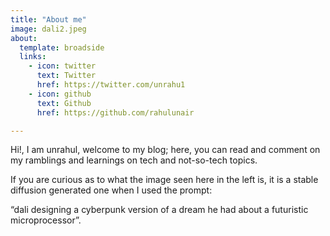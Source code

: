 ```yaml
---
title: "About me"
image: dali2.jpeg
about:
  template: broadside
  links:
    - icon: twitter
      text: Twitter
      href: https://twitter.com/unrahu1
    - icon: github
      text: Github
      href: https://github.com/rahulunair

---
```


Hi!, I am unrahul, welcome to my blog; here, you can read and comment on my ramblings and learnings on tech and not-so-tech topics. 


If you are curious as to what the image seen here in the left is, it is a stable diffusion generated one when I used the prompt:

“dali designing a cyberpunk version of a dream
 he had about a futuristic microprocessor”.
